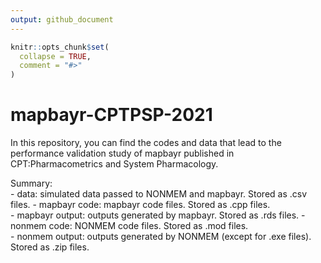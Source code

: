 ```yaml
---
output: github_document
---
```


<!-- README.md is generated from README.Rmd. Please edit that file -->

```r
knitr::opts_chunk$set(
  collapse = TRUE,
  comment = "#>"
)
```

# mapbayr-CPTPSP-2021

<!-- badges: start -->
<!-- badges: end -->

In this repository, you can find the codes and data that lead to the performance validation study of mapbayr published in CPT:Pharmacometrics and System Pharmacology. 

Summary:  
 - data: simulated data passed to NONMEM and mapbayr. Stored as .csv files. 
 - mapbayr code: mapbayr code files. Stored as .cpp files.  
 - mapbayr output: outputs generated by mapbayr. Stored as .rds files.
 - nonmem code: NONMEM code files. Stored as .mod files.  
 - nonmem output: outputs generated by NONMEM (except for .exe files). Stored as .zip files.  
